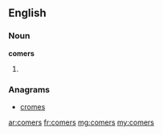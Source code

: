 ==English==

===Noun===
'''comers'''

# {{plural of|[[comer]]}}

===Anagrams===
* [[cromes#English|cromes]]

[[ar:comers]]
[[fr:comers]]
[[mg:comers]]
[[my:comers]]
